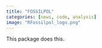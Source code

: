 ```yaml
---
title: "FOSSILPOL"
categories: [news, code, analysis]
image: "RFossilpol_logo.png"
---
```


This package does this.
